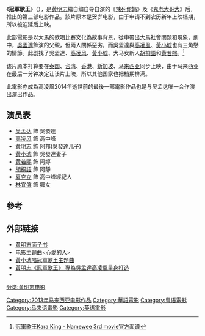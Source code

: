 {{multiple issues|
{{copyedit|time=2013-05-02T09:19:56+00:00}}
{{expand|time=2013-05-02T09:19:56+00:00}}
}}
{{Infobox Film
| name               = 冠軍歌王
| original_name      = Kara King
| image              =冠军歌王.jpg
| director           = [[黄明志|黄明志]]
| producer           = [[張捷惟|張捷惟]]
| screenplay         = [[Vivi_Wee|Vivi Wee]]
| writer             = 
| starring           = [[吳孟達|吳孟達]]、[[高凌风|高凌风]]、[[夏克立|夏克立]]、[[胡桐語|胡桐語]]、[[黄若熙|黄若熙]]、[[黃小琥|黃小琥]]
| production_company = [[葡萄子媒体娱乐制作公司|葡萄子媒体娱乐制作公司]]<br>[[华映娱乐|华映娱乐]]
| released           = {{flagicon|Malaysia}} 2013年8月1日<br>
{{flagicon|Taiwan}}2013年11月19日
| country            = {{马来西亚电影產地}}
| language           = [[马来西亚华语|华语]]、[[马来语|马来语]]、[[粤语|粤语]]、[[馬來西亞英語|英语]]、[[印度语|印度语]]
}}
《'''冠軍歌王'''》（'''''{{lang-en|Kara King}}'''''），是[[黄明志|黄明志]]繼自编自导自演的《[[辣死你妈|辣死你妈]]》及《[[鬼老大哥大|鬼老大哥大]]》后，推出的第三部电影作品。該片原本是贺岁电影，由于申请不到农历新年上映档期，所以被迫延后上映。{{cn}}

此部電影是以大馬的歌唱比賽文化為故事背景，從中帶出大馬社會問題和現象，劇中，[[吳孟達|吳孟達]]飾演的父親，但兩人關係惡劣，而吳孟達與[[高凌風|高凌風]]、[[黃小琥|黃小琥]]也有三角戀的情節。此剧找了吳孟達、[[高凌风|高凌风]]、[[黃小琥|黃小琥]]、大马女新人[[胡桐語|胡桐語]]和[[黄若熙|黄若熙]]。<ref>[https://www.facebook.com/KaraKingNamewee 冠軍歌王Kara King - Namewee 3rd movie官方面谱]</ref>

该片原本打算要在[[泰国|泰国]]、[[台湾|台湾]]、[[香港|香港]]、[[新加坡|新加坡]]、[[马来西亚|马来西亚]]同步上映，由于马来西亚在最后一分钟决定让该片上映，所以其他国家也把档期排满。{{cn}}

此電影亦成為高凌風2014年逝世前的最後一部電影作品也是与吴孟达唯一合作演出演出作品。{{cn}}

==演员表==
*[[吴孟达|吴孟达]] 飾 吳發達
*[[高凌风|高凌风]] 飾 高中峰
*[[黄明志|黄明志]] 飾 阿邦(吳發達儿子)
*[[黄小琥|黄小琥]] 飾 吳發達妻子
*[[黄若熙|黄若熙]] 飾 阿婷
*[[胡桐語|胡桐語]] 飾 阿靜
*[[夏克立|夏克立]] 飾 高中峰經紀人
*[[林宜傧|林宜傧]] 飾 舞女

== 參考 ==
{{reflist}}

==外部链接==
{{Portal box|马来西亚|电影}}
* [http://www.facebook.com/pages/Namewee-黃明志 黄明志面子书]
* [http://www.youtube.com/watch?v=j5zEg2t9yNY 电影主题曲<心愛的人>] {{Wayback|url=http://www.youtube.com/watch?v=j5zEg2t9yNY |date=20200202063429 }}
* [https://web.archive.org/web/20130615151354/http://www.chinapress.com.my/node/380768 黃小琥唱冠軍歌王主題曲]
* [http://dailynews.sina.com/bg/ent/hktwstar/kwongwah/20120622/03213497373.html 黃明志《冠軍歌王》 專為吳孟達高凌風量身打造] {{Wayback|url=http://dailynews.sina.com/bg/ent/hktwstar/kwongwah/20120622/03213497373.html |date=20170708135927 }}
* {{IMDb title|3099080}}

{{Namewee}}
{{DEFAULTSORT:GUI}}
[[Category:2013年马来西亚电影作品|Category:2013年马来西亚电影作品]]
[[Category:華語電影|Category:華語電影]]
[[Category:粤语電影|Category:粤语電影]]
[[Category:马来语電影|Category:马来语電影]]
[[Category:英语電影|Category:英语電影]]
[[分类:黄明志电影|分类:黄明志电影]]